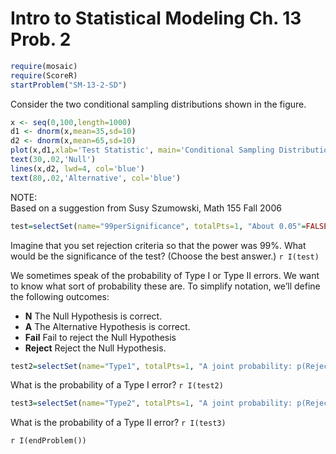 Intro to Statistical Modeling Ch. 13 Prob. 2
========================================================
```r
require(mosaic)
require(ScoreR)
startProblem("SM-13-2-SD")
```

Consider the two conditional sampling distributions shown in the figure.

```r
x <- seq(0,100,length=1000)
d1 <- dnorm(x,mean=35,sd=10)
d2 <- dnorm(x,mean=65,sd=10)
plot(x,d1,xlab='Test Statistic', main='Conditional Sampling Distributions', ylab='Prob. Density', type='l', lwd=8)
text(30,.02,'Null')
lines(x,d2, lwd=4, col='blue')
text(80,.02,'Alternative', col='blue')
``` 


<aside>
NOTE:     
Based on a suggestion from Susy Szumowski, Math 155 Fall 2006
</aside> 

```r
test=selectSet(name="99perSignificance", totalPts=1, "About 0.05"=FALSE, "About 0.30"=TRUE, "About 0.95"=FALSE, "Can't tell (even approximately) from the information given."=FALSE)
```
Imagine that you set rejection criteria so that the power was 99%. What would be the significance of the test?  (Choose the best answer.) `r I(test)`


We sometimes speak of the probability of Type I or Type II errors. We want to know what sort of probability these are.  To simplify notation, we'll define the following outcomes:

* **N** The Null Hypothesis is correct.
* **A** The Alternative Hypothesis is correct.
* **Fail** Fail to reject the Null Hypothesis
* **Reject** Reject the Null Hypothesis.

```r
test2=selectSet(name="Type1", totalPts=1, "A joint probability: p(Reject and N)"=FALSE, "A joint probability: p(Fail and A)"=FALSE, "A conditional probability: p(Reject given N)"=TRUE, "A conditional probability: p(Reject given A)"=FALSE, "A marginal probability: p(Reject)"=FALSE, "A marginal probability: p(Fail)"=FALSE)
```
What is the probability of a Type I error? `r I(test2)`

```r
test3=selectSet(name="Type2", totalPts=1, "A joint probability: p(Reject and A)"=FALSE, "A joint probability: p(Fail and N)"=FALSE, "A conditional probabiltiy: p(Fail given N)"=FALSE, "A conditional probability: p(Fail given A)"=TRUE, "A marginal probability: p(N)"=FALSE, "A marginal probability: p(A)"=FALSE)
```
What is the probability of a Type II error? `r I(test3)`


`r I(endProblem())`